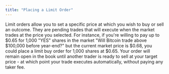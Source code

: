 ```yaml
---
title: "Placing a Limit Order"
---
```

Limit orders allow you to set a specific price at which you wish to buy or sell an outcome. They are pending trades that will execute when the market trades at the price you selected.
For instance, if you're willing to pay up to \$0.65 for 1,000 "YES" shares in the market "Will Bitcoin trade above \$100,000 before year-end?" but the current market price is \$0.68, you could place a limit buy order for 1,000 shares at \$0.65.
Your order will remain open in the book until another trader is ready to sell at your target price - at which point your trade executes automatically, without paying any taker fee.
<Steps>
  <Step title="Choose a market to trade on" titleSize="h3">
  </Step>
  <Step title="Select YES or NO based on which outcome you believe will occur, then switch the mode from 'Market' to 'Limit'" titleSize="h3">
  </Step>
  <Step title="Enter your limit price - the specific price you want to buy at (e.g., \$0.65)" titleSize="h3">
  </Step>
  <Step title="Enter the number of shares you wish to buy" titleSize="h3">
  </Step>
  <Step title="Click Buy to place your order" titleSize="h3">
  </Step>
</Steps>